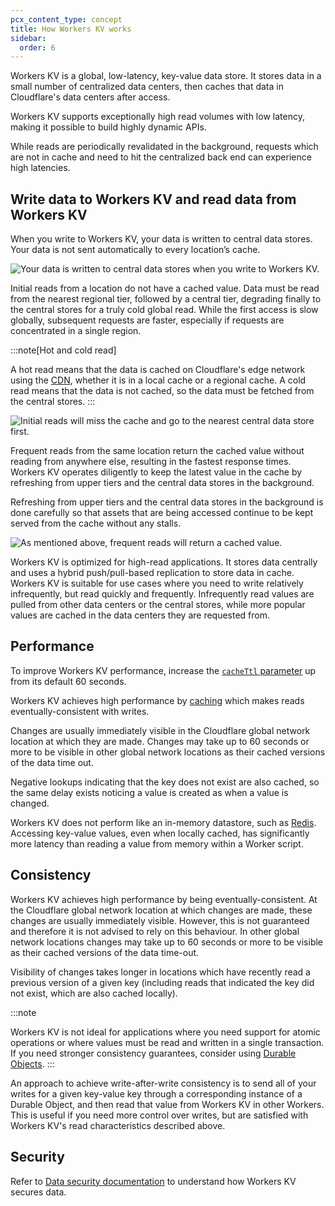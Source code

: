 ```yaml
---
pcx_content_type: concept
title: How Workers KV works
sidebar:
  order: 6
---
```


Workers KV is a global, low-latency, key-value data store. It stores data in a small number of centralized data centers, then caches that data in Cloudflare's data centers after access.

Workers KV supports exceptionally high read volumes with low latency, making it possible to build highly dynamic APIs.

While reads are periodically revalidated in the background, requests which are not in cache and need to hit the centralized back end can experience high latencies.

## Write data to Workers KV and read data from Workers KV

When you write to Workers KV, your data is written to central data stores. Your data is not sent automatically to every location’s cache.

![Your data is written to central data stores when you write to Workers KV.](~/assets/images/kv/kv-write.svg)

Initial reads from a location do not have a cached value. Data must be read from the nearest regional tier, followed by a central tier, degrading finally to the central stores for a truly cold global read. While the first access is slow globally, subsequent requests are faster, especially if requests are concentrated in a single region.

:::note[Hot and cold read]

A hot read means that the data is cached on Cloudflare's edge network using the [CDN](https://developers.cloudflare.com/cache/), whether it is in a local cache or a regional cache. A cold read means that the data is not cached, so the data must be fetched from the central stores.
:::

![Initial reads will miss the cache and go to the nearest central data store first.](~/assets/images/kv/kv-slow-read.svg)

Frequent reads from the same location return the cached value without reading from anywhere else, resulting in the fastest response times. Workers KV operates diligently to keep the latest value in the cache by refreshing from upper tiers and the central data stores in the background.

Refreshing from upper tiers and the central data stores in the background is done carefully so that assets that are being accessed continue to be kept served from the cache without any stalls.

![As mentioned above, frequent reads will return a cached value.](~/assets/images/kv/kv-fast-read.svg)

Workers KV is optimized for high-read applications. It stores data centrally and uses a hybrid push/pull-based replication to store data in cache. Workers KV is suitable for use cases where you need to write relatively infrequently, but read quickly and frequently. Infrequently read values are pulled from other data centers or the central stores, while more popular values are cached in the data centers they are requested from.

## Performance

To improve Workers KV performance, increase the [`cacheTtl` parameter](/kv/api/read-key-value-pairs/#cachettl-parameter) up from its default 60 seconds.

Workers KV achieves high performance by [caching](https://www.cloudflare.com/en-gb/learning/cdn/what-is-caching/) which makes reads eventually-consistent with writes.

Changes are usually immediately visible in the Cloudflare global network location at which they are made. Changes may take up to 60 seconds or more to be visible in other global network locations as their cached versions of the data time out.

Negative lookups indicating that the key does not exist are also cached, so the same delay exists noticing a value is created as when a value is changed.

Workers KV does not perform like an in-memory datastore, such as [Redis](https://redis.io). Accessing key-value values, even when locally cached, has significantly more latency than reading a value from memory within a Worker script.

## Consistency

Workers KV achieves high performance by being eventually-consistent. At the Cloudflare global network location at which changes are made, these changes are usually immediately visible. However, this is not guaranteed and therefore it is not advised to rely on this behaviour. In other global network locations changes may take up to 60 seconds or more to be visible as their cached versions of the data time-out.

Visibility of changes takes longer in locations which have recently read a previous version of a given key (including reads that indicated the key did not exist, which are also cached locally).

:::note

Workers KV is not ideal for applications where you need support for atomic operations or where values must be read and written in a single transaction. If you need stronger consistency guarantees, consider using [Durable Objects](/durable-objects/).
:::

An approach to achieve write-after-write consistency is to send all of your writes for a given key-value key through a corresponding instance of a Durable Object, and then read that value from Workers KV in other Workers. This is useful if you need more control over writes, but are satisfied with Workers KV's read characteristics described above.

## Security

Refer to [Data security documentation](/kv/reference/data-security/) to understand how Workers KV secures data.
